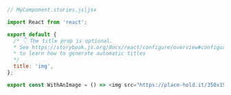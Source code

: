 ```js
// MyComponent.stories.js|jsx

import React from 'react';

export default {
  /* 👇 The title prop is optional.
  * See https://storybook.js.org/docs/react/configure/overview#configure-story-loading
  * to learn how to generate automatic titles
  */
  title: 'img',
};

export const WithAnImage = () => <img src="https://place-hold.it/350x150" alt="My CDN placeholder" />;
```